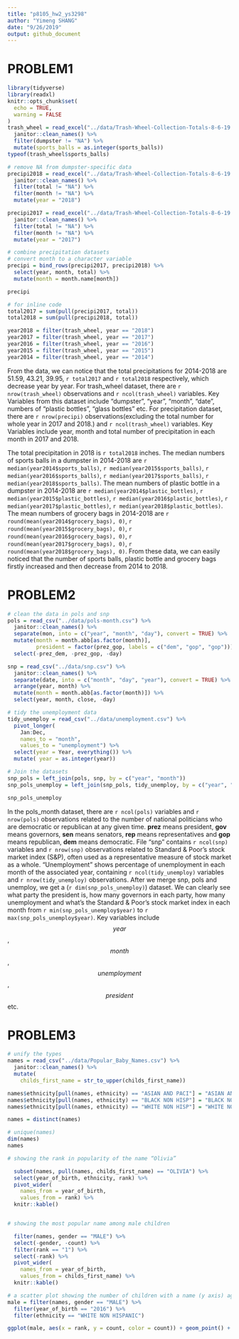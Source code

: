 ```yaml
---
title: "p8105_hw2_ys3298"
author: "Yimeng SHANG"
date: "9/26/2019"
output: github_document
---
```

# PROBLEM1

```r
library(tidyverse)
library(readxl)
knitr::opts_chunk$set(
  echo = TRUE,
  warning = FALSE
)
trash_wheel = read_excel("../data/Trash-Wheel-Collection-Totals-8-6-19.xlsx", sheet = 1, range = "A2:N408") %>%
  janitor::clean_names() %>%
  filter(dumpster != "NA") %>%
  mutate(sports_balls = as.integer(sports_balls))
typeof(trash_wheel$sports_balls) 

# remove NA from dumpster-specific data
precipi2018 = read_excel("../data/Trash-Wheel-Collection-Totals-8-6-19.xlsx", sheet = 5, skip = 1) %>%
  janitor::clean_names() %>%
  filter(total != "NA") %>%
  filter(month != "NA") %>%
  mutate(year = "2018")

precipi2017 = read_excel("../data/Trash-Wheel-Collection-Totals-8-6-19.xlsx", sheet = 6, skip = 1) %>%
  janitor::clean_names() %>%
  filter(total != "NA") %>%
  filter(month != "NA") %>%
  mutate(year = "2017")

# combine precipitation datasets 
# convert month to a character variable
precipi = bind_rows(precipi2017, precipi2018) %>%
  select(year, month, total) %>%
  mutate(month = month.name[month])

precipi
```

```r
# for inline code
total2017 = sum(pull(precipi2017, total))
total2018 = sum(pull(precipi2018, total))

year2018 = filter(trash_wheel, year == "2018")
year2017 = filter(trash_wheel, year == "2017")
year2016 = filter(trash_wheel, year == "2016")
year2015 = filter(trash_wheel, year == "2015")
year2014 = filter(trash_wheel, year == "2014")
```

From the data, we can notice that the total precipitations for 2014-2018 are 51.59, 43.21, 39.95, `r total2017` and `r total2018` respectively, which decrease year by year.
For trash_wheel dataset, there are `r nrow(trash_wheel)` observations and `r ncol(trash_wheel)` variables.  Key Variables from this dataset include "dumpster", "year", "month", "date", numbers of "plastic bottles", "glass bottles" etc. For precipitation dataset, there are `r nrow(precipi)` observations(excluding the total number for whole year in 2017 and 2018.) and `r ncol(trash_wheel)` variables. Key Variables include year, month and total number of precipitation in each month in 2017 and 2018. 


The total precipitation in 2018 is `r total2018` inches. The median numbers of sports balls in a dumpster in 2014-2018 are `r median(year2014$sports_balls)`, `r median(year2015$sports_balls)`, `r median(year2016$sports_balls)`, `r median(year2017$sports_balls)`, `r median(year2018$sports_balls)`. The mean numbers of plastic bottle in a dumpster in 2014-2018 are `r median(year2014$plastic_bottles)`, `r median(year2015$plastic_bottles)`, `r median(year2016$plastic_bottles)`, `r median(year2017$plastic_bottles)`, `r median(year2018$plastic_bottles)`. The mean numbers of grocery bags in 2014-2018 are `r round(mean(year2014$grocery_bags), 0)`, `r round(mean(year2015$grocery_bags), 0)`, `r round(mean(year2016$grocery_bags), 0)`, `r round(mean(year2017$grocery_bags), 0)`, `r round(mean(year2018$grocery_bags), 0)`. From these data, we can easily noticed that the number of sports balls, plastic bottle and grocery bags firstly increased and then decrease from 2014 to 2018.

# PROBLEM2
```r
# clean the data in pols and snp 
pols = read_csv("../data/pols-month.csv") %>%
  janitor::clean_names() %>%
  separate(mon, into = c("year", "month", "day"), convert = TRUE) %>%
  mutate(month = month.abb[as.factor(month)],
         president = factor(prez_gop, labels = c("dem", "gop", "gop"))) %>%   ##take"2" also as "gop"
  select(-prez_dem, -prez_gop, -day)

snp = read_csv("../data/snp.csv") %>%
  janitor::clean_names() %>%
  separate(date, into = c("month", "day", "year"), convert = TRUE) %>%
  arrange(year, month) %>%
  mutate(month = month.abb[as.factor(month)]) %>%
  select(year, month, close, -day)

# tidy the unemployment data 
tidy_unemploy = read_csv("../data/unemployment.csv") %>%
  pivot_longer(
    Jan:Dec,
    names_to = "month",
    values_to = "unemployment") %>%
  select(year = Year, everything()) %>%
  mutate( year = as.integer(year))

# Join the datasets 
snp_pols = left_join(pols, snp, by = c("year", "month"))
snp_pols_unemploy = left_join(snp_pols, tidy_unemploy, by = c("year", "month"))

snp_pols_unemploy

```

In the pols_month dataset, there are `r ncol(pols)` variables and `r nrow(pols)` observations related to the number of national politicians who are democratic or republican at any given time. **prez** means president, **gov** means governors, **sen** means senators, **rep** means representatives and **gop** means republican, **dem** means democratic. File “snp” contains `r ncol(snp)` variables and `r nrow(snp)` observations related to Standard & Poor’s stock market index (S&P), often used as a representative measure of stock market as a whole. "Unemployment" shows percentage of unemployment in each month of the associated year, containing `r ncol(tidy_unemploy)` variables and `r nrow(tidy_unemploy)` observations. After we merge snp, pols and unemploy, we get a (`r dim(snp_pols_unemploy)`) dataset. We can clearly see what party the president is, how many governors in each party, how many unemployment and what's the Standard & Poor’s stock market index in each month from `r min(snp_pols_unemploy$year)` to `r max(snp_pols_unemploy$year)`. Key variables include $$year$$, $$month$$, $$unemployment$$, $$president$$ etc.

# PROBLEM3
```r
# unify the types
names = read_csv("../data/Popular_Baby_Names.csv") %>%
  janitor::clean_names() %>%
  mutate(
    childs_first_name = str_to_upper(childs_first_name)) 

names$ethnicity[pull(names, ethnicity) == "ASIAN AND PACI"] = "ASIAN AND PACIFIC ISLANDER"
names$ethnicity[pull(names, ethnicity) == "BLACK NON HISP"] = "BLACK NON HISPANIC"
names$ethnicity[pull(names, ethnicity) == "WHITE NON HISP"] = "WHITE NON HISPANIC"

names = distinct(names) 

# unique(names)
dim(names)
names
```

```r
# showing the rank in popularity of the name “Olivia” 

  subset(names, pull(names, childs_first_name) == "OLIVIA") %>%
  select(year_of_birth, ethnicity, rank) %>%
  pivot_wider(
    names_from = year_of_birth,
    values_from = rank) %>%
  knitr::kable()


# showing the most popular name among male children 

  filter(names, gender == "MALE") %>%
  select(-gender, -count) %>%
  filter(rank == "1") %>%
  select(-rank) %>%
  pivot_wider(
    names_from = year_of_birth,
    values_from = childs_first_name) %>%
  knitr::kable()

```

```r
# a scatter plot showing the number of children with a name (y axis) against the rank in popularity of that name (x axis)
male = filter(names, gender == "MALE") %>%
  filter(year_of_birth == "2016") %>%
  filter(ethnicity == "WHITE NON HISPANIC")

ggplot(male, aes(x = rank, y = count, color = count)) + geom_point() + ggtitle("WHITE NON HISPANIC count vs rank")
```







